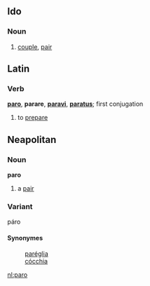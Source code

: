 ==Ido==
===Noun===
# [[couple]], [[pair]]


==Latin==
===Verb===
'''[[paro]]''', '''parare''', '''[[paravi]]''', '''[[paratus]]'''; first conjugation

# to [[prepare]]

==Neapolitan==
===Noun===
'''paro'''
#a [[pair]]

===Variant===
páro

====Synonymes====
:[[paréglia]]
:[[cócchia]]

[[nl:paro]]